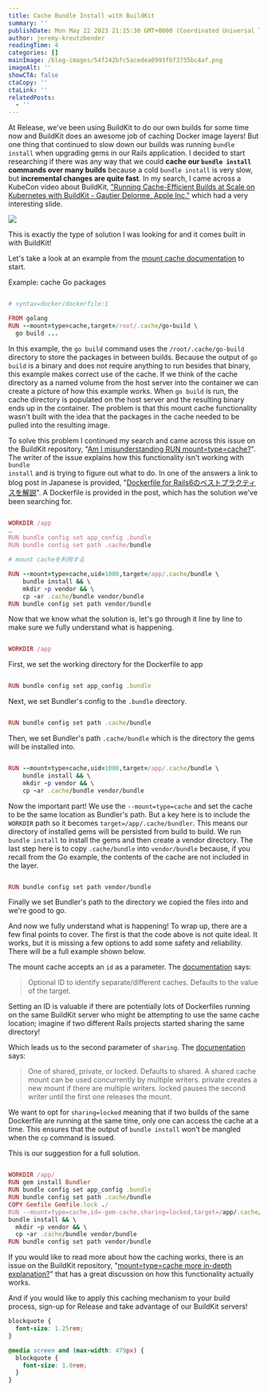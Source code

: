 ```yaml
---
title: Cache Bundle Install with BuildKit
summary: ''
publishDate: Mon May 22 2023 21:15:30 GMT+0000 (Coordinated Universal Time)
author: jeremy-kreutzbender
readingTime: 4
categories: []
mainImage: /blog-images/54f242bfc5acedea0993fbf3735bc4af.png
imageAlt: ''
showCTA: false
ctaCopy: ''
ctaLink: ''
relatedPosts:
  - ''
---
```


At Release, we've been using BuildKit to do our own builds for some time now and BuildKit does an awesome job of caching Docker image layers! But one thing that continued to slow down our builds was running <code inline>bundle install</code> when upgrading gems in our Rails application. I decided to start researching if there was any way that we could **cache our <code inline>bundle install</code> commands over many builds** because a cold <code inline>bundle install</code> is very slow, but **incremental changes are quite fast**. In my search, I came across a KubeCon video about BuildKit, ["Running Cache-Efficient Builds at Scale on Kubernetes with BuildKit - Gautier Delorme, Apple Inc."](https://www.youtube.com/watch?v=wTENRhYt3mw) which had a very interesting slide.

![](/blog-images/271d7cec8f533d977b812f76403497cd.png)

This is exactly the type of solution I was looking for and it comes built in with BuildKit!

Let's take a look at an example from the [mount cache documentation](https://docs.docker.com/engine/reference/builder/#run---mounttypecache) to start.

Example: cache Go packages

```ruby line-numbers

# syntax=docker/dockerfile:1

FROM golang
RUN --mount=type=cache,target=/root/.cache/go-build \
  go build ...

```

In this example, the <code inline>go build</code> command uses the <code inline>/root/.cache/go-build</code> directory to store the packages in between builds. Because the output of <code inline>go build</code> is a binary and does not require anything to run besides that binary, this example makes correct use of the cache. If we think of the cache directory as a named volume from the host server into the container we can create a picture of how this example works. When <code inline>go build</code> is run, the cache directory is populated on the host server and the resulting binary ends up in the container. The problem is that this mount cache functionality wasn't built with the idea that the packages in the cache needed to be pulled into the resulting image.

To solve this problem I continued my search and came across this issue on the BuildKit repository, "[Am I misunderstanding RUN mount=type=cache?](https://github.com/moby/buildkit/issues/1173)". The writer of the issue explains how this functionality isn't working with <code inline>bundle install</code> and is trying to figure out what to do. In one of the answers a link to blog post in Japanese is provided, "[Dockerfile for Rails6のベストプラクティスを解説](https://qiita.com/k_kind/items/836bc7ba2e33dc2ed3e7)". A Dockerfile is provided in the post, which has the solution we've been searching for.

```ruby line-numbers

WORKDIR /app
…
RUN bundle config set app_config .bundle
RUN bundle config set path .cache/bundle

# mount cacheを利用する

RUN --mount=type=cache,uid=1000,target=/app/.cache/bundle \
    bundle install && \
    mkdir -p vendor && \
    cp -ar .cache/bundle vendor/bundle
RUN bundle config set path vendor/bundle

```

Now that we know what the solution is, let's go through it line by line to make sure we fully understand what is happening.

```ruby line-numbers

WORKDIR /app

```

First, we set the working directory for the Dockerfile to app

```ruby line-numbers

RUN bundle config set app_config .bundle

```

Next, we set Bundler's config to the <code inline>.bundle</code> directory.

```ruby line-numbers

RUN bundle config set path .cache/bundle

```

Then, we set Bundler's path <code inline>.cache/bundle</code> which is the directory the gems will be installed into.

```ruby line-numbers

RUN --mount=type=cache,uid=1000,target=/app/.cache/bundle \
    bundle install && \
    mkdir -p vendor && \
    cp -ar .cache/bundle vendor/bundle

```

Now the important part! We use the <code inline>--mount=type=cache</code> and set the cache to be the same location as Bundler's path. But a key here is to include the <code inline>WORKDIR</code> path so it becomes <code inline>target=/app/.cache/bundler</code>. This means our directory of installed gems will be persisted from build to build. We run <code inline>bundle install</code> to install the gems and then create a vendor directory. The last step here is to copy <code inline>.cache/bundle</code> into <code inline>vendor/bundle</code> because, if you recall from the Go example, the contents of the cache are not included in the layer.

```ruby line-numbers

RUN bundle config set path vendor/bundle

```

Finally we set Bundler's path to the directory we copied the files into and we're good to go.

And now we fully understand what is happening! To wrap up, there are a few final points to cover. The first is that the code above is not quite ideal. It works, but it is missing a few options to add some safety and reliability. There will be a full example shown below.

The mount cache accepts an <code inline>id</code> as a parameter. The [documentation](https://docs.docker.com/engine/reference/builder/#run---mounttypecache) says:

> Optional ID to identify separate/different caches. Defaults to the value of the target.

Setting an ID is valuable if there are potentially lots of Dockerfiles running on the same BuildKit server who might be attempting to use the same cache location; imagine if two different Rails projects started sharing the same directory! 

Which leads us to the second parameter of <code inline>sharing</code>. The [documentation](https://docs.docker.com/engine/reference/builder/#run---mounttypecache) says: 

> One of shared, private, or locked. Defaults to shared. A shared cache mount can be used concurrently by multiple writers. private creates a new mount if there are multiple writers. locked pauses the second writer until the first one releases the mount.

We want to opt for <code inline>sharing=locked</code> meaning that if two builds of the same Dockerfile are running at the same time, only one can access the cache at a time. This ensures that the output of <code inline>bundle install</code> won't be mangled when the <code inline>cp</code> command is issued.

This is our suggestion for a full solution.

```ruby line-numbers

WORKDIR /app/
RUN gem install Bundler
RUN bundle config set app_config .bundle
RUN bundle config set path .cache/bundle
COPY Gemfile Gemfile.lock ./
RUN --mount=type=cache,id=-gem-cache,sharing=locked,target=/app/.cache/bundle \
bundle install && \
  mkdir -p vendor && \
  cp -ar .cache/bundle vendor/bundle
RUN bundle config set path vendor/bundle

```

If you would like to read more about how the caching works, there is an issue on the BuildKit repository, "[mount=type=cache more in-depth explanation?](https://github.com/moby/buildkit/issues/1673)" that has a great discussion on how this functionality actually works.

And if you would like to apply this caching mechanism to your build process, sign-up for Release and take advantage of our BuildKit servers!

```css
blockquote { 
  font-size: 1.25rem; 
} 

@media screen and (max-width: 479px) { 
  blockquote { 
    font-size: 1.0rem; 
  } 
}